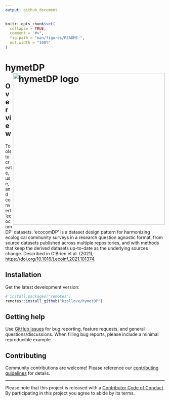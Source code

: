 ```yaml
---
output: github_document
---
```


<!-- README.md is generated from README.Rmd. Please edit that file -->

```r
knitr::opts_chunk$set(
  collapse = TRUE,
  comment = "#>",
  fig.path = "man/figures/README-",
  out.width = "100%"
)
```

# hymetDP <img src="man/figures/logo.png" align="right" alt="hymetDP logo" width="480" />

<!-- badges: start -->
<!-- badges: end -->
## Overview

Tools to create, use, and convert 'ecocomDP' datasets. 'ecocomDP' is a dataset design pattern for harmonizing ecological community surveys in a research question agnostic format, from source datasets published across multiple repositories, and with methods that keep the derived datasets up-to-date as the underlying sources change. Described in O'Brien et al. (2021), <https://doi.org/10.1016/j.ecoinf.2021.101374>.

## Installation

Get the latest development version:
```r
# install.packages("remotes")
remotes::install_github("kzollove/hymetDP")
```

## Getting help

Use [GitHub Issues](https://github.com/kzollove/hymetDP/issues) for bug reporting, feature requests, and general questions/discussions. When filling bug reports, please include a minimal reproducible example.

## Contributing

Community contributions are welcome! Please reference our [contributing guidelines](https://github.com/kzollove/hymetDP/blob/master/CONTRIBUTING.md) for details.

-----

Please note that this project is released with a [Contributor Code of Conduct](https://github.com/kzollove/hymetDP/blob/master/CODE_OF_CONDUCT.md). By participating in this project you agree to abide by its terms.

